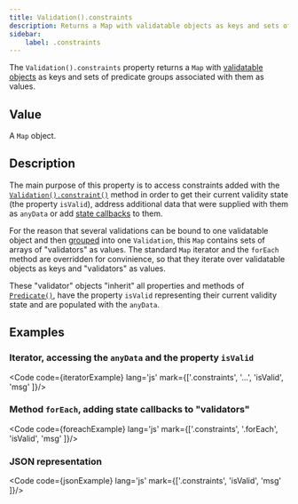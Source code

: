 ```yaml
---
title: Validation().constraints
description: Returns a Map with validatable objects as keys and sets of predicate groups associated with them as values.
sidebar: 
    label: .constraints
---
```



The `Validation().constraints` property returns a `Map` with [validatable objects](/api/validation/constructor/#parameters) as keys and sets of predicate groups associated with them as values.

## Value

A `Map` object.

## Description

The main purpose of this property is to access constraints added with the [`Validation().constraint()`](/api/validation/instance-methods/constraint/) method in order to get their current validity state (the property `isValid`), address additional data that were supplied with them as `anyData` or add [state callbacks](/concept/state-callbacks/) to them.

For the reason that several validations can be bound to one validatable object and then [grouped](/concept/grouping-validations/) into one `Validation`, this `Map` contains sets of arrays of "validators" as values. The standard `Map` iterator and the `forEach` method are overridden for convinience, so that they iterate over validatable objects as keys and "validators" as values.

These "validator" objects "inherit" all properties and methods of [`Predicate()`](/api/predicate/constructor/), have the property `isValid` representing their current validity state and are populated with the `anyData`.

## Examples

### Iterator, accessing the `anyData` and the property `isValid`

<Code code={iteratorExample} lang='js' mark={['.constraints', '...', 'isValid', 'msg' ]}/>

### Method `forEach`, adding state callbacks to "validators"

<Code code={foreachExample} lang='js' mark={['.constraints', '.forEach', 'isValid', 'msg' ]}/>

### JSON representation

<Code code={jsonExample} lang='js' mark={['.constraints', 'isValid', 'msg' ]}/>